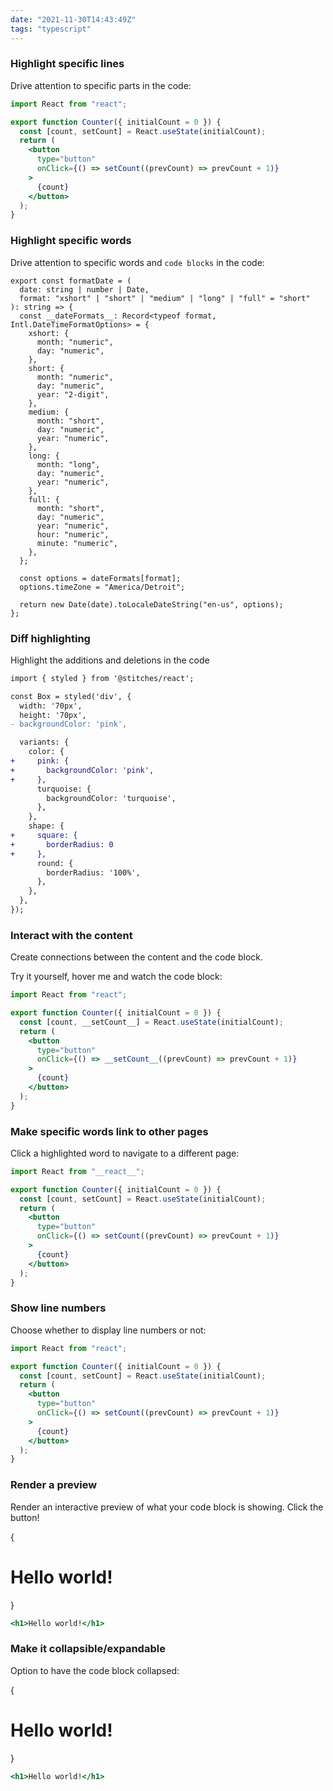 ```yaml
---
date: "2021-11-30T14:43:49Z"
tags: "typescript"
---
```


### Highlight specific lines

Drive attention to specific parts in the code:

```jsx line=1,4
import React from "react";

export function Counter({ initialCount = 0 }) {
  const [count, setCount] = React.useState(initialCount);
  return (
    <button
      type="button"
      onClick={() => setCount((prevCount) => prevCount + 1)}
    >
      {count}
    </button>
  );
}
```

### Highlight specific words

Drive attention to specific words and `code blocks` in the code:

```tsx
export const formatDate = (
  date: string | number | Date,
  format: "xshort" | "short" | "medium" | "long" | "full" = "short"
): string => {
  const __dateFormats__: Record<typeof format, Intl.DateTimeFormatOptions> = {
    xshort: {
      month: "numeric",
      day: "numeric",
    },
    short: {
      month: "numeric",
      day: "numeric",
      year: "2-digit",
    },
    medium: {
      month: "short",
      day: "numeric",
      year: "numeric",
    },
    long: {
      month: "long",
      day: "numeric",
      year: "numeric",
    },
    full: {
      month: "short",
      day: "numeric",
      year: "numeric",
      hour: "numeric",
      minute: "numeric",
    },
  };

  const options = dateFormats[format];
  options.timeZone = "America/Detroit";

  return new Date(date).toLocaleDateString("en-us", options);
};
```

### Diff highlighting

Highlight the additions and deletions in the code

```diff
import { styled } from '@stitches/react';

const Box = styled('div', {
  width: '70px',
  height: '70px',
- backgroundColor: 'pink',

  variants: {
    color: {
+     pink: {
+       backgroundColor: 'pink',
+     },
      turquoise: {
        backgroundColor: 'turquoise',
      },
    },
    shape: {
+     square: {
+       borderRadius: 0
+     },
      round: {
        borderRadius: '100%',
      },
    },
  },
});
```

### Interact with the content

Create connections between the content and the code block.

Try it yourself, <H id="demo1" index="1,2">hover me</H> and watch the code
block:

```jsx id=demo1
import React from "react";

export function Counter({ initialCount = 0 }) {
  const [count, __setCount__] = React.useState(initialCount);
  return (
    <button
      type="button"
      onClick={() => __setCount__((prevCount) => prevCount + 1)}
    >
      {count}
    </button>
  );
}
```

### Make specific words link to other pages

Click a highlighted word to navigate to a different page:

<RegisterLink id="demo2" index="1" href="https://reactjs.org/" />

```jsx id=demo2
import React from "__react__";

export function Counter({ initialCount = 0 }) {
  const [count, setCount] = React.useState(initialCount);
  return (
    <button
      type="button"
      onClick={() => setCount((prevCount) => prevCount + 1)}
    >
      {count}
    </button>
  );
}
```

### Show line numbers

Choose whether to display line numbers or not:

```jsx showLineNumbers
import React from "react";

export function Counter({ initialCount = 0 }) {
  const [count, setCount] = React.useState(initialCount);
  return (
    <button
      type="button"
      onClick={() => setCount((prevCount) => prevCount + 1)}
    >
      {count}
    </button>
  );
}
```

### Render a preview

Render an interactive preview of what your code block is showing. Click the
button!

{

<Preview>
  <h1>Hello world!</h1>
</Preview>
}

```jsx
<h1>Hello world!</h1>
```

### Make it collapsible/expandable

Option to have the code block collapsed:

{

<Preview>
  <h1>Hello world!</h1>
</Preview>

}

```jsx collapsible
<h1>Hello world!</h1>
```
